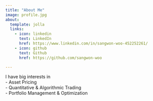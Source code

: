 ```yaml
---
title: "About Me"
image: profile.jpg
about:
  template: jolla
  links:
    - icon: linkedin
      text: LinkedIn
      href: https://www.linkedin.com/in/sangwon-woo-452252261/
    - icon: github
      text: Github
      href: https://github.com/sangwon-woo

---
```


I have big interests in \
- Asset Pricing \
- Quantitative & Algorithmic Trading \
- Portfolio Management & Optimization